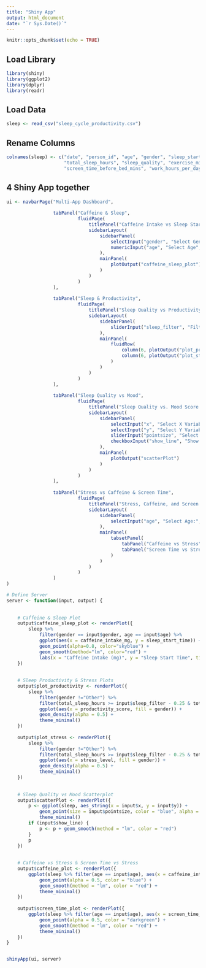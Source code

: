 ```yaml
---
title: "Shiny App"
output: html_document
date: "`r Sys.Date()`"
---
```


```r
knitr::opts_chunk$set(echo = TRUE)
```

## Load Library
```r
library(shiny)
library(ggplot2)
library(dplyr)
library(readr)
```

## Load Data
```r
sleep <- read_csv("sleep_cycle_productivity.csv")
```

## Rename Columns
```r

colnames(sleep) <- c("date", "person_id", "age", "gender", "sleep_start_time", "sleep_end_time",
                     "total_sleep_hours", "sleep_quality", "exercise_mins_per_day", "caffeine_intake_mg", 
                     "screen_time_before_bed_mins", "work_hours_per_day", "productivity_score", "mood_score", "stress_level")
```

## 4 Shiny App together
```r
ui <- navbarPage("Multi-App Dashboard",
                 
                 tabPanel("Caffeine & Sleep",
                          fluidPage(
                              titlePanel("Caffeine Intake vs Sleep Start Time"),
                              sidebarLayout(
                                  sidebarPanel(
                                      selectInput("gender", "Select Gender", choices=c("Female", "Male"), selected="Female"),
                                      numericInput("age", "Select Age", value = 25, min = 18, max = 60)
                                  ),
                                  mainPanel(
                                      plotOutput("caffeine_sleep_plot")
                                  )
                              )
                          )
                 ),
                 
                 tabPanel("Sleep & Productivity",
                          fluidPage(
                              titlePanel("Sleep Quality vs Productivity & Stress"),
                              sidebarLayout(
                                  sidebarPanel(
                                      sliderInput("sleep_filter", "Filter by Total Sleep Hours:", min = 4, max = 10, value = 6, step = 0.5)
                                  ),
                                  mainPanel(
                                      fluidRow(
                                          column(6, plotOutput("plot_productivity")),
                                          column(6, plotOutput("plot_stress"))
                                      )
                                  )
                              )
                          )
                 ),
                 
                 tabPanel("Sleep Quality vs Mood",
                          fluidPage(
                              titlePanel("Sleep Quality vs. Mood Score Analysis"),
                              sidebarLayout(
                                  sidebarPanel(
                                      selectInput("x", "Select X Variable", choices = c("sleep_quality", "mood_score"), selected = "sleep_quality"),
                                      selectInput("y", "Select Y Variable", choices = c("sleep_quality", "mood_score"), selected = "mood_score"),
                                      sliderInput("pointsize", "Select the Point Size", min = 1, max = 5, value = 2, step = 0.5),
                                      checkboxInput("show_line", "Show Regression Line", value = TRUE)
                                  ),
                                  mainPanel(
                                      plotOutput("scatterPlot")
                                  )
                              )
                          )
                 ),
                 
                 tabPanel("Stress vs Caffeine & Screen Time",
                          fluidPage(
                              titlePanel("Stress, Caffeine, and Screen Time Analysis"),
                              sidebarLayout(
                                  sidebarPanel(
                                      selectInput("age", "Select Age:", choices = sort(unique(sleep$age)), selected = "18")
                                  ),
                                  mainPanel(
                                      tabsetPanel(
                                          tabPanel("Caffeine vs Stress", plotOutput("caffeine_plot")),
                                          tabPanel("Screen Time vs Stress", plotOutput("screen_time_plot"))
                                      )
                                  )
                              )
                          )
                 )
)

# Define Server
server <- function(input, output) {
    
  
    # Caffeine & Sleep Plot
    output$caffeine_sleep_plot <- renderPlot({
        sleep %>% 
            filter(gender == input$gender, age == input$age) %>% 
            ggplot(aes(x = caffeine_intake_mg, y = sleep_start_time)) +
            geom_point(alpha=0.8, color="skyblue") +
            geom_smooth(method="lm", color="red") +
            labs(x = "Caffeine Intake (mg)", y = "Sleep Start Time", title = "Caffeine vs Sleep")
    })
    
    
    # Sleep Productivity & Stress Plots
    output$plot_productivity <- renderPlot({
        sleep %>% 
            filter(gender !="Other") %>% 
            filter(total_sleep_hours >= input$sleep_filter - 0.25 & total_sleep_hours <= input$sleep_filter + 0.25) %>%
            ggplot(aes(x = productivity_score, fill = gender)) +
            geom_density(alpha = 0.5) +
            theme_minimal()
    })
    
    output$plot_stress <- renderPlot({
        sleep %>% 
            filter(gender !="Other") %>% 
            filter(total_sleep_hours >= input$sleep_filter - 0.25 & total_sleep_hours <= input$sleep_filter + 0.25) %>%
            ggplot(aes(x = stress_level, fill = gender)) +
            geom_density(alpha = 0.5) +
            theme_minimal()
    })
    
    
    # Sleep Quality vs Mood Scatterplot
    output$scatterPlot <- renderPlot({
        p <- ggplot(sleep, aes_string(x = input$x, y = input$y)) +
            geom_point(size = input$pointsize, color = "blue", alpha = 0.6) +
            theme_minimal()
        if (input$show_line) {
            p <- p + geom_smooth(method = "lm", color = "red")
        }
        p
    })
    
    
    # Caffeine vs Stress & Screen Time vs Stress
    output$caffeine_plot <- renderPlot({
        ggplot(sleep %>% filter(age == input$age), aes(x = caffeine_intake_mg, y = stress_level)) +
            geom_point(alpha = 0.5, color = "blue") +
            geom_smooth(method = "lm", color = "red") +
            theme_minimal()
    })
    
    output$screen_time_plot <- renderPlot({
        ggplot(sleep %>% filter(age == input$age), aes(x = screen_time_before_bed_mins, y = stress_level)) +
            geom_point(alpha = 0.5, color = "darkgreen") +
            geom_smooth(method = "lm", color = "red") +
            theme_minimal()
    })
}


shinyApp(ui, server)
```